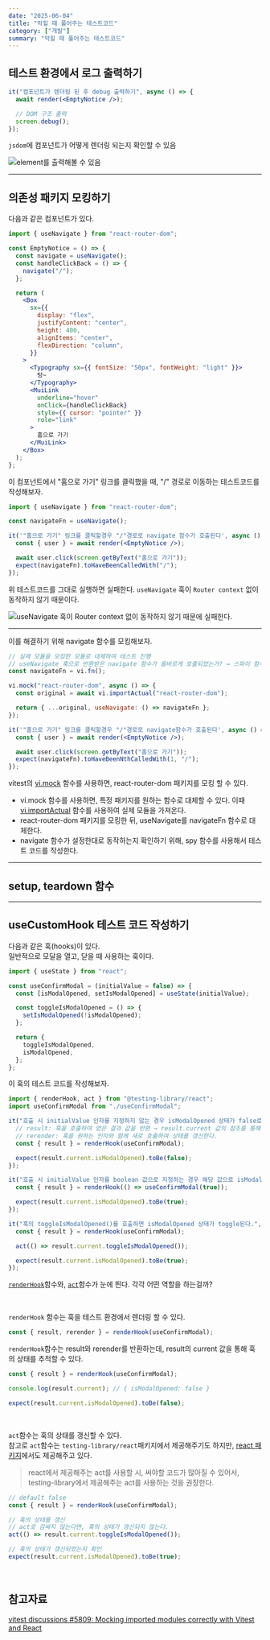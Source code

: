 ```yaml
---
date: "2025-06-04"
title: "막힐 때 풀어주는 테스트코드"
category: ["개발"]
summary: "막힐 때 풀어주는 테스트코드"
---
```


## 테스트 환경에서 로그 출력하기

```jsx
it("컴포넌트가 렌더링 된 후 debug 출력하기", async () => {
  await render(<EmptyNotice />);

  // DOM 구조 출력
  screen.debug();
});
```

`jsdom`에 컴포넌트가 어떻게 렌더링 되는지 확인할 수 있음

![element를 출력해볼 수 있음](./screen-debug.png)

---

## 의존성 패키지 모킹하기

다음과 같은 컴포넌트가 있다.

```jsx
import { useNavigate } from "react-router-dom";

const EmptyNotice = () => {
  const navigate = useNavigate();
  const handleClickBack = () => {
    navigate("/");
  };

  return (
    <Box
      sx={{
        display: "flex",
        justifyContent: "center",
        height: 400,
        alignItems: "center",
        flexDirection: "column",
      }}
    >
      <Typography sx={{ fontSize: "50px", fontWeight: "light" }}>
        텅~
      </Typography>
      <MuiLink
        underline="hover"
        onClick={handleClickBack}
        style={{ cursor: "pointer" }}
        role="link"
      >
        홈으로 가기
      </MuiLink>
    </Box>
  );
};
```

이 컴포넌트에서 "홈으로 가기" 링크를 클릭했을 때, "/" 경로로 이동하는 테스트코드를 작성해보자.

```jsx
import { useNavigate } from "react-router-dom";

const navigateFn = useNavigate();

it('"홈으로 가기" 링크를 클릭할경우 "/"경로로 navigate 함수가 호출된다', async () => {
  const { user } = await render(<EmptyNotice />);

  await user.click(screen.getByText("홈으로 가기"));
  expect(navigateFn).toHaveBeenCalledWith("/");
});
```

위 테스트코드를 그대로 실행하면 실패한다. `useNavigate` 훅이 `Router context` 없이 동작하지 않기 때문이다.

![useNavigate 훅이 Router context 없이 동작하지 않기 때문에 실패한다.](./navigate-error.png)

---

이를 해결하기 위해 navigate 함수를 모킹해보자.

```jsx
// 실제 모듈을 모킹한 모듈로 대체하여 테스트 진행
// useNavigate 훅으로 반환받은 navigate 함수가 올바르게 호출되었는가? → 스파이 함수
const navigateFn = vi.fn();

vi.mock("react-router-dom", async () => {
  const original = await vi.importActual("react-router-dom");

  return { ...original, useNavigate: () => navigateFn };
});

it('"홈으로 가기" 링크를 클릭할경우 "/"경로로 navigate함수가 호출된다', async () => {
  const { user } = await render(<EmptyNotice />);

  await user.click(screen.getByText("홈으로 가기"));
  expect(navigateFn).toHaveBeenNthCalledWith(1, "/");
});
```

vitest의 [vi.mock](https://vitest.dev/api/vi.html#vi-mock) 함수를 사용하면, react-router-dom 패키지를 모킹 할 수 있다.

- vi.mock 함수를 사용하면, 특정 패키지를 원하는 함수로 대체할 수 있다. 이때 [vi.importActual](https://vitest.dev/api/vi.html#vi-importactual) 함수를 사용하여 실제 모듈을 가져온다.
- react-router-dom 패키지를 모킹한 뒤, useNavigate를 navigateFn 함수로 대체한다.
- navigate 함수가 설정한대로 동작하는지 확인하기 위해, spy 함수를 사용해서 테스트 코드를 작성한다.

---

## setup, teardown 함수

---

## useCustomHook 테스트 코드 작성하기

다음과 같은 훅(hooks)이 있다.  
일반적으로 모달을 열고, 닫을 때 사용하는 훅이다.

```jsx
import { useState } from "react";

const useConfirmModal = (initialValue = false) => {
  const [isModalOpened, setIsModalOpened] = useState(initialValue);

  const toggleIsModalOpened = () => {
    setIsModalOpened(!isModalOpened);
  };

  return {
    toggleIsModalOpened,
    isModalOpened,
  };
};
```

이 훅의 테스트 코드를 작성해보자.

```jsx
import { renderHook, act } from "@testing-library/react";
import useConfirmModal from "./useConfirmModal";

it("호출 시 initialValue 인자를 지정하지 않는 경우 isModalOpened 상태가 false로 설정된다.", () => {
  // result: 훅을 호출하여 얻은 결과 값을 반환 → result.current 값의 참조를 통해 최신 상태를 추적할 수 있다.
  // rerender: 훅을 원하는 인자와 함께 새로 호출하여 상태를 갱신한다.
  const { result } = renderHook(useConfirmModal);

  expect(result.current.isModalOpened).toBe(false);
});

it("호출 시 initialValue 인자를 boolean 값으로 지정하는 경우 해당 값으로 isModalOpened 상태가 설정된다.", () => {
  const { result } = renderHook(() => useConfirmModal(true));

  expect(result.current.isModalOpened).toBe(true);
});

it("훅의 toggleIsModalOpened()를 호출하면 isModalOpened 상태가 toggle된다.", () => {
  const { result } = renderHook(useConfirmModal);

  act(() => result.current.toggleIsModalOpened());

  expect(result.current.isModalOpened).toBe(true);
});
```

[`renderHook`](https://testing-library.com/docs/react-testing-library/api#renderhook)함수와, [`act`](https://testing-library.com/docs/react-testing-library/api#act)함수가 눈에 띈다. 각각 어떤 역할을 하는걸까?

<br />

`renderHook` 함수는 훅을 테스트 환경에서 렌더링 할 수 있다.

```jsx
const { result, rerender } = renderHook(useConfirmModal);
```

`renderHook`함수는 result와 rerender를 반환하는데, result의 current 값을 통해 훅의 상태를 추적할 수 있다.

```jsx
const { result } = renderHook(useConfirmModal);

console.log(result.current); // { isModalOpened: false }

expect(result.current.isModalOpened).toBe(false);
```

<br />

`act`함수는 훅의 상태를 갱신할 수 있다.  
참고로 `act`함수는 `testing-library/react`패키지에서 제공해주기도 하지만, [react 패키지](https://react.dev/reference/react/act)에서도 제공해주고 있다.

> react에서 제공해주는 act를 사용할 시, 써야할 코드가 많아질 수 있어서, testing-library에서 제공해주는 act를 사용하는 것을 권장한다.

```jsx
// default false
const { result } = renderHook(useConfirmModal);

// 훅의 상태를 갱신
// act로 감싸지 않는다면, 훅의 상태가 갱신되지 않는다.
act(() => result.current.toggleIsModalOpened());

// 훅의 상태가 갱신되었는지 확인
expect(result.current.isModalOpened).toBe(true);
```

<br />

## 참고자료

[vitest discussions #5809: Mocking imported modules correctly with Vitest and React](https://github.com/vitest-dev/vitest/discussions/5809)
